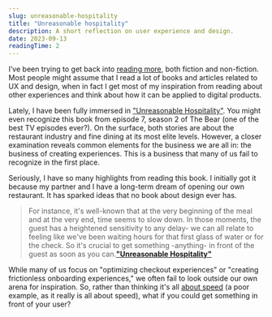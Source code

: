 ```yaml
---
slug: unreasonable-hospitality
title: "Unreasonable hospitality"
description: A short reflection on user experience and design.
date: 2023-09-13
readingTime: 2
---
```


I’ve been trying to get back into <a href="/teams/">reading more</a>, both fiction and non-fiction. Most people might assume that I read a lot of books and articles related to UX and design, when in fact I get most of my inspiration from reading about other experiences and think about how it can be applied to digital products.

Lately, I have been fully immersed in <a href="https://literal.club/book/will-guidara-unreasonable-hospitality-hnvnh">"Unreasonable Hospitality"</a>. You might even recognize this book from episode 7, season 2 of The Bear (one of the best TV episodes ever?). On the surface, both stories are about the restaurant industry and fine dining at its most elite levels. However, a closer examination reveals common elements for the business we are all in: the business of creating experiences. This is a business that many of us fail to recognize in the first place.

Seriously, I have so many highlights from reading this book. I initially got it because my partner and I have a long-term dream of opening our own restaurant. It has sparked ideas that no book about design ever has.

>For instance, it's well-known that at the very beginning of the meal and at the very end, time seems to slow down. In those moments, the guest has a heightened sensitivity to any delay- we can all relate to feeling like we've been waiting hours for that first glass of water or for the check. So it's crucial to get something -anything- in front of the guest as soon as you can.**<a href="https://literal.club/book/will-guidara-unreasonable-hospitality-hnvnh">"Unreasonable Hospitality"</a>**

While many of us focus on "optimizing checkout experiences" or "creating frictionless onboarding experiences," we often fail to look outside our own arena for inspiration. So, rather than thinking it's all <a href="/secret-feature/">about speed</a> (a poor example, as it really is all about speed), what if you could get something in front of your user?